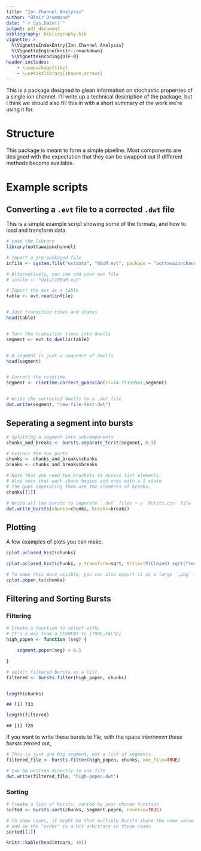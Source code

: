 ```yaml
---
title: "Ion Channel Analysis"
author: "Blair Drummond"
date: "`r Sys.Date()`"
output: pdf_document
bibliography: bibliography.bib
vignette: >
  %\VignetteIndexEntry{Ion Channel Analysis}
  %\VignetteEngine{knitr::rmarkdown}
  %\VignetteEncoding{UTF-8}
header-includes:
    - \usepackage{tikz}
    - \usetikzlibrary{shapes,arrows}
---
```


\nocite{*}

This is a package designed to glean information on stochastic properties of a single ion channel. I'll write up a technical description of the package, but I think we should also fill this in with a short summary of the work we're using it for.

# Structure

This package is meant to form a simple pipeline. Most components are designed with the expectation that they can be swapped out if different methods become available.

\vspace*{0.5cm}


\begin{minipage}{0.45\textwidth}  
\begin{tikzpicture}[node distance = 3cm, auto]
    \node [draw,text badly centered, text width=10em,minimum height=4em,rectangle]            (a) {Raw {\tt .evt} file};
    \node [draw,text badly centered, text width=10em,minimum height=4em,rectangle,below of=a] (b) {Table of transition times};
    \node [draw,text badly centered, text width=10em,minimum height=4em,rectangle,below of=b] (c) {Table of pulses \\(like a {\tt .dwt} file)};
    \node [draw,text badly centered, text width=10em,minimum height=4em,rectangle,below of=c] (d) {Table of "true" pulses};
    \node [draw,text badly centered, text width=10em,minimum height=4em,rectangle,below of=d] (e) {List of bursts};
    \path [draw,very thick,->] (a) -- node [right] {Read} (b);
    \path [draw,very thick,->] (b) -- node [right] {Difference data} (c);
    \path [draw,very thick,->] (c) -- node [right] {Undo effect of guassian filter} (d);
    \path [draw,very thick,->] (d) -- node [right] {Detect pauses and split} (e);
\end{tikzpicture}
\end{minipage}
\begin{minipage}{0.55\textwidth}
The {\tt .evt} file is what comes off the machine. It contains a lot of information, and for us the only relavent data are the times at which the amperage transitions from one discrete state to another ($0$ or $1$, for open or closed. There are no subconductive states.) An evt file looks like this (modified to fit on page): \\
\begin{verbatim}
5
File
Exchange	D:\Data\[filename]
Sweeps
1	2.000000   0.000000   [some stuff]
2	2.000000   0.000000   [some stuff]

...

Segments
1	1	0.000000	2.000000	
2	1	0.000000	2.000000	

...

Events
1	0.00026904  ...  1  0.000000E+000
1	0.00038115  ...  0  0.000000E+000
1	0.00052394  ...  1  0.000000E+000
1	0.00073063  ...  0  0.000000E+000

...

\end{verbatim}

From this, we extract the {\tt Events} section, taking the second column -the transition times- and the states (0 or 1).

\end{minipage}
   

# Example scripts

## Converting a `.evt` file to a corrected `.dwt` file

This is a simple example script showing some of the formats, and how to load and transform data.

```r
# Load the library
library(uottawaionchannel)

# Import a pre-packaged file
infile <- system.file("extdata", "60uM.evt", package = "uottawaionchannel")

# Alternatively, you can add your own file
# infile <- "data/100uM.evt"

# Import the evt as a table
table <- evt.read(infile)


# Just transition times and states
head(table)


# Turn the transition times into dwells
segment <- evt.to_dwells(table)


# A segment is just a sequence of dwells
head(segment)


# Correct the risetime
segment <- risetime.correct_guassian(Tr=14.77155587,segment)


# Write the corrected dwells to a .dwt file
dwt.write(segment, "new-file-test.dwt")
```

## Seperating a segment into bursts

```r
# Splitting a segment into subcomponents
chunks_and_breaks <- bursts.separate_tcrit(segment, 0.1)

# Extract the two parts
chunks <- chunks_and_breaks$chunks
breaks <- chunks_and_breaks$breaks

# Note that you need two brackets to access list elements.
# Also note that each chunk begins and ends with a 1 state
# The gaps seperating them are the elements of breaks.
chunks[[1]]

# Write all the bursts to separate `.dwt` files + a `bursts.csv` file
dwt.write_bursts(chunks=chunks, breaks=breaks)
```

\newpage

## Plotting

A few examples of plots you can make.

```r
cplot.pclosed_hist(chunks)
```

\newpage

```r
cplot.pclosed_hist(chunks, y_transform=sqrt, title="P(Closed) sqrt(frequency)")
```

\newpage

```r
# To make this more visible, you can also export it as a large `.png` file
cplot.popen_ts(chunks)
```

## Filtering and Sorting Bursts

### Filtering 

```r
# Create a function to select with. 
# It's a map from a SEGMENT to {TRUE,FALSE}
high_popen <- function (seg) { 

	segment.popen(seg) > 0.5

}

# select filtered bursts as a list
filtered <- bursts.filter(high_popen, chunks)


length(chunks)
```
```
## [1] 733
```
```r
length(filtered)
```
```
## [1] 728
```
 
 If you want to write these bursts to file, with the space *inbetween these bursts* zeroed out,
 
```r
# This is just one big segment, not a list of segments.
filtered_file <- bursts.filter(high_popen, chunks, one_file=TRUE)

# Can be written directly to one file
dwt.write(filtered_file, "high-popen.dwt")
```


### Sorting

```r
# Create a list of bursts, sorted by your chosen function
sorted <- bursts.sort(chunks, segment.popen, reverse=TRUE)

# In some cases, it might be that multiple bursts share the same value
# and so the "order" is a bit arbitrary in those cases.
sorted[[1]]
```


```r
knitr::kable(head(mtcars, 10))
```
